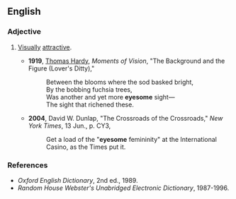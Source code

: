 ==English==

===Adjective===
{{en-adj}}

#{{archaic|often|poetic}} [[visually|Visually]] [[attractive]].
#*'''1919''', [[w:Thomas_Hardy|Thomas Hardy]], ''Moments of Vision'', "The Background and the Figure (Lover's Ditty),"
#*:Between the blooms where the sod basked bright,
#*:By the bobbing fuchsia trees,
#*:Was another and yet more '''eyesome''' sight—
#*:The sight that richened these.
#*'''2004''', David W. Dunlap, "The Crossroads of the Crossroads," ''New York Times'', 13 Jun., p. CY3,
#*:Get a load of the "'''eyesome''' femininity" at the International Casino, as the Times put it.

===References===
*''Oxford English Dictionary'', 2nd ed., 1989.
*''Random House Webster's Unabridged Electronic Dictionary'', 1987-1996.
